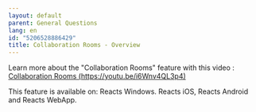 ```yaml
---
layout: default
parent: General Questions
lang: en
id: "5206528886429"
title: Collaboration Rooms - Overview
---
```

Learn more about the "Collaboration Rooms" feature with this video : [Collaboration Rooms (https://youtu.be/i6Wnv4QL3p4)](https://youtu.be/i6Wnv4QL3p4)

This feature is available on: Reacts Windows. Reacts iOS, Reacts Android and Reacts WebApp.


